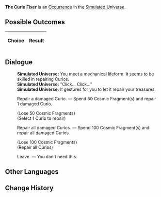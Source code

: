 {{Simulated Universe Event Infobox
|title         = The Curio Fixer
|image         = Random Event Toy.png
|type          =
|domains_su    = Occurrence
|domains_ext   = Occurrence
|domains_swarm = 
|domains_gng   = 
|requirements  =
|prev          = 
|next          = 
|indexRewards  =
|characters    = 
}}
'''The Curio Fixer''' is an [[Simulated Universe/Occurrence|Occurrence]] in the [[Simulated Universe]].

==Possible Outcomes==
{| class="article-table"
!Choice
!Result

|}

<!--
==Gameplay Notes==

-->
==Dialogue==
{{Dialogue Start}}
:'''Simulated Universe:''' You meet a mechanical lifeform. It seems to be skilled in repairing Curios.
:'''Simulated Universe:''' "Click... Click..."
:'''Simulated Universe:''' It gestures for you to let it repair your treasures.
:{{DIcon|Star}} Repair a damaged Curio. &mdash; Spend 50 Cosmic Fragment(s) and repair 1 damaged Curio.
:;(Lose 50 Cosmic Fragments)
:;(Select 1 Curio to repair)
:{{DIcon|Star}} Repair all damaged Curios. &mdash; Spend 100 Cosmic Fragment(s) and repair all damaged Curios.
:;(Lose 100 Cosmic Fragments)
:;(Repair all Curios)
:{{DIcon|Star}} Leave. &mdash; You don't need this.
{{Dialogue End}}

==Other Languages==
{{Other Languages
|en   = The Curio Fixer
|zhs  = 奇物修理专家
|zht  = 奇物修理專家
|ja   = {{Rubi|奇物修理|きぶつしゅうり}}エキスパート
|ko   = 기물 수리 전문가
|es   = Reparador de objetos raros
|fr   = Le réparateur de bizarrerie
|ru   = Мастер по ремонту диковин
|th   = ผู้เชี่ยวชาญการซ่อมแซมวัตถุหายาก
|vi   = Thợ Sửa Chữa Vật Thể Lạ
|de   = Der Kuriositätenreparateur
|id   = Kang Servis Benda Langka
|pt   = Reparador de Curios
}}

==Change History==
{{Change History|<!--unknown-->}}
